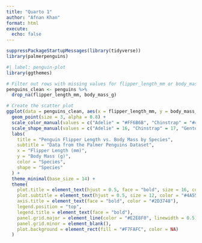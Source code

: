 ```yaml
---
title: "Quarto 1"
author: "Afnan Khan"
format: html
execute: 
  echo: false
---
```



```r
suppressPackageStartupMessages(library(tidyverse))
library(palmerpenguins)


```

```r

#| label: penguin-plot
library(ggthemes)

# Filter out rows with missing values for flipper_length_mm or body_mass_g
penguins_clean <- penguins %>% 
  drop_na(flipper_length_mm, body_mass_g)

# Create the scatter plot
ggplot(data = penguins_clean, aes(x = flipper_length_mm, y = body_mass_g, color = species, shape = species)) +
  geom_point(size = 3, alpha = 0.8) +
  scale_color_manual(values = c("Adelie" = "#FF6B6B", "Chinstrap" = "#4ECDC4", "Gentoo" = "#1A535C")) +
  scale_shape_manual(values = c("Adelie" = 16, "Chinstrap" = 17, "Gentoo" = 15)) +
  labs(
    title = "Penguin Flipper Length vs. Body Mass by Species",
    subtitle = "Data from the Palmer Penguins Dataset",
    x = "Flipper Length (mm)",
    y = "Body Mass (g)",
    color = "Species",
    shape = "Species"
  ) +
  theme_minimal(base_size = 14) +
  theme(
    plot.title = element_text(hjust = 0.5, face = "bold", size = 16, color = "#2D3748"),
    plot.subtitle = element_text(hjust = 0.5, size = 12, color = "#4A5568"),
    axis.title = element_text(face = "bold", color = "#2D3748"),
    legend.position = "top",
    legend.title = element_text(face = "bold"),
    panel.grid.major = element_line(color = "#E2E8F0", linewidth = 0.5),
    panel.grid.minor = element_blank(),
    plot.background = element_rect(fill = "#F7FAFC", color = NA)
  )

```



